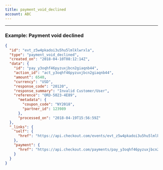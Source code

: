 ```yaml
---
title: payment_void_declined
account: ABC
---
```


---

### Example: Payment void declined

```json
{
  "id": "evt_z5w4pkadoi3u5hu5lmlklwrxla",
  "type": "payment_void_declined",
  "created_on": "2018-04-10T08:12:14Z",
  "data": {
    "id": "pay_y3oqhf46pyzuxjbcn2giaqnb44",
    "action_id": "act_y3oqhf46pyzuxjbcn2giaqnb44",
    "amount": 6540,
    "currency": "USD",
    "response_code": "20120",
    "response_summary": "Invalid Customer/User",
    "reference": "ORD-5023-4E89",
      "metadata": {
        "coupon_code": "NY2018",
        "partner_id": 123989
      },
      "processed_on": "2018-04-19T15:56:59Z"
  },
  "_links": {
    "self": {
      "href": "https://api.checkout.com/events/evt_z5w4pkadoi3u5hu5lmlklwrxla"
    },
    "payment": {
      "href": "https://api.checkout.com/payments/pay_y3oqhf46pyzuxjbcn2giaqnb44"
    }
  }
}
```